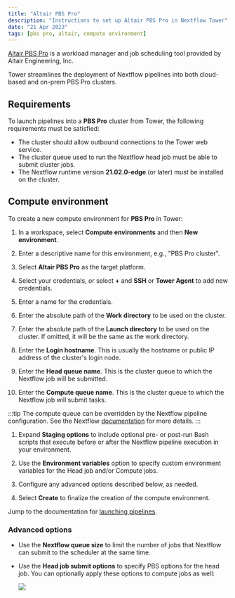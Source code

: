 ```yaml
---
title: "Altair PBS Pro"
description: "Instructions to set up Altair PBS Pro in Nextflow Tower"
date: "21 Apr 2023"
tags: [pbs pro, altair, compute environment]
---
```


[Altair PBS Pro](https://www.altair.com/pbs-professional/) is a workload manager and job scheduling tool provided by Altair Engineering, Inc.

Tower streamlines the deployment of Nextflow pipelines into both cloud-based and on-prem PBS Pro clusters.

## Requirements

To launch pipelines into a **PBS Pro** cluster from Tower, the following requirements must be satisfied:

- The cluster should allow outbound connections to the Tower web service.
- The cluster queue used to run the Nextflow head job must be able to submit cluster jobs.
- The Nextflow runtime version **21.02.0-edge** (or later) must be installed on the cluster.

## Compute environment

To create a new compute environment for **PBS Pro** in Tower:

1.  In a workspace, select **Compute environments** and then **New environment**.

1.  Enter a descriptive name for this environment, e.g., "PBS Pro cluster".

1.  Select **Altair PBS Pro** as the target platform.

1.  Select your credentials, or select **+** and **SSH** or **Tower Agent** to add new credentials.

1.  Enter a name for the credentials.

1.  Enter the absolute path of the **Work directory** to be used on the cluster.

1.  Enter the absolute path of the **Launch directory** to be used on the cluster. If omitted, it will be the same as the work directory.

1.  Enter the **Login hostname**. This is usually the hostname or public IP address of the cluster's login node.

1.  Enter the **Head queue name**. This is the cluster queue to which the Nextflow job will be submitted.

1.  Enter the **Compute queue name**. This is the cluster queue to which the Nextflow job will submit tasks.

:::tip
The compute queue can be overridden by the Nextflow pipeline configuration. See the Nextflow [documentation](https://www.nextflow.io/docs/latest/process.html#queue) for more details.
:::

1.  Expand **Staging options** to include optional pre- or post-run Bash scripts that execute before or after the Nextflow pipeline execution in your environment.

1.  Use the **Environment variables** option to specify custom environment variables for the Head job and/or Compute jobs.

1.  Configure any advanced options described below, as needed.

1.  Select **Create** to finalize the creation of the compute environment.

Jump to the documentation for [launching pipelines](../launch/launchpad.mdx).

### Advanced options

- Use the **Nextflow queue size** to limit the number of jobs that Nextflow can submit to the scheduler at the same time.

- Use the **Head job submit options** to specify PBS options for the head job. You can optionally apply these options to compute jobs as well:

  ![](./_images/head_job_propagation.png)
